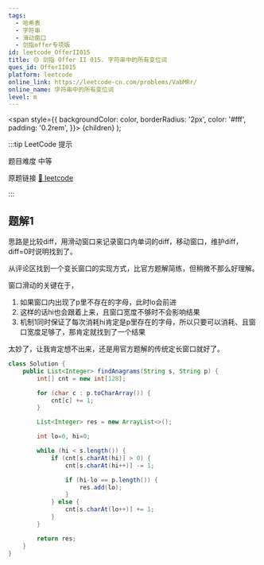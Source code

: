 ```yaml
---
tags:
  - 哈希表
  - 字符串
  - 滑动窗口
  - 剑指offer专项版
id: leetcode_OfferII015
title: 🟡 剑指 Offer II 015. 字符串中的所有变位词
ques_id: OfferII015
platform: leetcode
online_link: https://leetcode-cn.com/problems/VabMRr/
online_name: 字符串中的所有变位词
level: m
---
```


  <span
    style={{
      backgroundColor: color,
      borderRadius: '2px',
      color: '#fff',
      padding: '0.2rem',
    }}>
    {children}
  </span>
);

:::tip LeetCode 提示

题目难度 <Highlight color="#ffc01e">中等</Highlight>

原题链接 [🔗 leetcode](https://leetcode-cn.com/problems/VabMRr/)

:::

## 题解1

思路是比较diff，用滑动窗口来记录窗口内单词的diff，移动窗口，维护diff，diff=0时说明找到了。

从评论区找到一个变长窗口的实现方式，比官方题解简练，但稍微不那么好理解。

窗口滑动的关键在于，
1. 如果窗口内出现了p里不存在的字母，此时lo会前进
2. 这样的话hi也会跟着上来，且窗口宽度不够时不会影响结果
3. 机制1同时保证了每次消耗hi肯定是p里存在的字母，所以只要可以消耗、且窗口宽度足够了，那肯定就找到了一个结果

太妙了，让我肯定想不出来，还是用官方题解的传统定长窗口就好了。

```java
class Solution {
    public List<Integer> findAnagrams(String s, String p) {
        int[] cnt = new int[128];

        for (char c : p.toCharArray()) {
            cnt[c] += 1;
        }

        List<Integer> res = new ArrayList<>();

        int lo=0, hi=0;

        while (hi < s.length()) {
            if (cnt[s.charAt(hi)] > 0) {
                cnt[s.charAt(hi++)] -= 1;

                if (hi-lo == p.length()) {
                    res.add(lo);
                }
            } else {
                cnt[s.charAt(lo++)] += 1;
            }
        }

        return res;
    }
}
```
